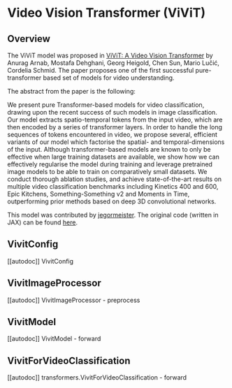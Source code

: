 <!--Copyright 2022 The HuggingFace Team. All rights reserved.

Licensed under the Apache License, Version 2.0 (the "License"); you may not use this file except in compliance with
the License. You may obtain a copy of the License at

http://www.apache.org/licenses/LICENSE-2.0

Unless required by applicable law or agreed to in writing, software distributed under the License is distributed on
an "AS IS" BASIS, WITHOUT WARRANTIES OR CONDITIONS OF ANY KIND, either express or implied. See the License for the
specific language governing permissions and limitations under the License.
-->

# Video Vision Transformer (ViViT)

## Overview

The ViViT model was proposed in [ViViT: A Video Vision Transformer](https://arxiv.org/abs/2103.15691) by Anurag Arnab, Mostafa Dehghani, Georg Heigold, Chen Sun, Mario Lučić, Cordelia Schmid.
The paper proposes one of the first successful pure-transformer based set of models for video understanding.

The abstract from the paper is the following:

We present pure Transformer-based models for video classification, drawing upon the recent success of such models in image classification. Our model extracts spatio-temporal tokens from the input video, which are then encoded by a series of transformer layers. In order to handle the long sequences of tokens encountered in video, we propose several, efficient variants of our model which factorise the spatial- and temporal-dimensions of the input. Although transformer-based models are known to only be effective when large training datasets are available, we show how we can effectively regularise the model during training and leverage pretrained image models to be able to train on comparatively small datasets. We conduct thorough ablation studies, and achieve state-of-the-art results on multiple video classification benchmarks including Kinetics 400 and 600, Epic Kitchens, Something-Something v2 and Moments in Time, outperforming prior methods based on deep 3D convolutional networks.


This model was contributed by [jegormeister](https://huggingface.co/jegormeister). The original code (written in JAX) can be found [here](https://github.com/google-research/scenic/tree/main/scenic/projects/vivit).

## VivitConfig

[[autodoc]] VivitConfig

## VivitImageProcessor

[[autodoc]] VivitImageProcessor
    - preprocess

## VivitModel

[[autodoc]] VivitModel
    - forward

## VivitForVideoClassification

[[autodoc]] transformers.VivitForVideoClassification
    - forward
